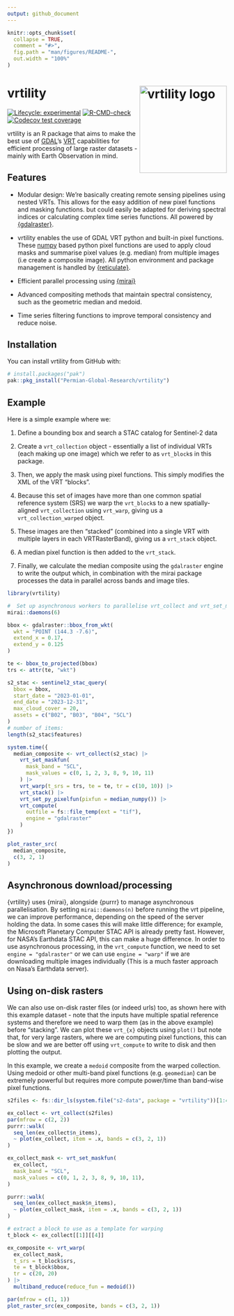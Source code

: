 ```yaml
---
output: github_document
---
```


<!-- README.md is generated from README.Rmd. Please edit that file -->

```r
knitr::opts_chunk$set(
  collapse = TRUE,
  comment = "#>",
  fig.path = "man/figures/README-",
  out.width = "100%"
)
```

# vrtility <a href="https://permian-global-research.github.io/vrtility/" alt="vrtility"><img src="man/figures/vrtility_hex.png" alt="vrtility logo" align="right" width="200"/></a>


<!-- badges: start -->
[![Lifecycle: experimental](https://img.shields.io/badge/lifecycle-experimental-orange.svg)](https://lifecycle.r-lib.org/articles/stages.html#experimental)
[![R-CMD-check](https://github.com/Permian-Global-Research/vrtility/actions/workflows/R-CMD-check.yaml/badge.svg)](https://github.com/Permian-Global-Research/vrtility/actions/workflows/R-CMD-check.yaml)
[![Codecov test coverage](https://codecov.io/gh/Permian-Global-Research/vrtility/branch/main/graph/badge.svg)](https://app.codecov.io/gh/Permian-Global-Research/vrtility?branch=main)
<!-- badges: end -->

vrtility is an R package that aims to make the best use of
[GDAL](https://gdal.org/en/stable/index.html)’s
[VRT](https://gdal.org/en/stable/drivers/raster/vrt.html) capabilities
for efficient processing of large raster datasets - mainly with Earth
Observation in mind. 

```{=gfm}
> [!CAUTION]
> This package is under active development and is likely to change. Contributions and suggestions are still very welcome!
``` 

## Features

- Modular design: We're basically creating remote sensing pipelines using 
nested VRTs. This allows for the easy addition of new pixel functions and
masking functions. but could easily be adapted for deriving spectral indices
or calculating complex time series functions. All powered by 
[{gdalraster}](https://usdaforestservice.github.io/gdalraster/index.html).

- vrtility enables the use of GDAL VRT python and built-in pixel functions. These
  [numpy](https://numpy.org/) based python pixel functions are used to apply
  cloud masks and summarise pixel values (e.g. median) from multiple images
  (i.e create a composite image). All python environment and package management
  is handled by [{reticulate}](https://rstudio.github.io/reticulate/).

- Efficient parallel processing using [{mirai}](https://shikokuchuo.net/mirai/)

- Advanced compositing methods that maintain spectral consistency, such as the
geometric median and medoid. 

- Time series filtering functions to improve temporal consistency
  and reduce noise.

## Installation

You can install vrtility from GitHub with:

``` r
# install.packages("pak")
pak::pkg_install("Permian-Global-Research/vrtility")
```

## Example

Here is a simple example where we: 

1. Define a bounding box and search a STAC catalog for Sentinel-2 data

2. Create a `vrt_collection` object - essentially a list of individual VRTs 
(each making up one image) which we refer to as `vrt_block`s in this package. 

3. Then, we apply the mask using pixel functions. This simply modifies the XML
of the VRT "blocks".

4. Because this set of images have more than one common spatial reference system 
(SRS) we warp the `vrt_block`s to a new spatially-aligned `vrt_collection` using 
`vrt_warp`, giving us a `vrt_collection_warped` object. 

1. These images are then "stacked" (combined into a single VRT with multiple 
layers in each VRTRasterBand), giving us a `vrt_stack` object.

1. A median pixel function is then added to the `vrt_stack`. 

2. Finally, we calculate the median composite using the `gdalraster` engine to 
write the output which, in combination with the mirai package processes the data
in parallel across bands and image tiles.

```r
library(vrtility)

#  Set up asynchronous workers to parallelise vrt_collect and vrt_set_maskfun
mirai::daemons(6)

bbox <- gdalraster::bbox_from_wkt(
  wkt = "POINT (144.3 -7.6)",
  extend_x = 0.17,
  extend_y = 0.125
)

te <- bbox_to_projected(bbox)
trs <- attr(te, "wkt")

s2_stac <- sentinel2_stac_query(
  bbox = bbox,
  start_date = "2023-01-01",
  end_date = "2023-12-31",
  max_cloud_cover = 20,
  assets = c("B02", "B03", "B04", "SCL")
)
# number of items:
length(s2_stac$features)

system.time({
  median_composite <- vrt_collect(s2_stac) |>
    vrt_set_maskfun(
      mask_band = "SCL",
      mask_values = c(0, 1, 2, 3, 8, 9, 10, 11)
    ) |>
    vrt_warp(t_srs = trs, te = te, tr = c(10, 10)) |>
    vrt_stack() |>
    vrt_set_py_pixelfun(pixfun = median_numpy()) |>
    vrt_compute(
      outfile = fs::file_temp(ext = "tif"),
      engine = "gdalraster"
    )
})

plot_raster_src(
  median_composite,
  c(3, 2, 1)
)
```

## Asynchronous download/processing

{vrtility} uses {mirai}, alongside {purrr} to manage asynchronous
parallelisation. By setting `mirai::daemons(n)` before running the vrt
pipeline, we can improve performance, depending on the speed of the
server holding the data. In some cases this will make little difference;
for example, the Microsoft Planetary Computer STAC API is already pretty
fast. However, for NASA’s Earthdata STAC API, this can make a huge
difference. In order to use asynchronous processing, in the `vrt_compute` 
function, we need to set `engine = "gdalraster"` or we can use 
`engine = "warp"` if we are downloading multiple images individually (This is a 
much faster approach on Nasa's Earthdata server).

## Using on-disk rasters

We can also use on-disk raster files (or indeed urls) too, as shown here with 
this example dataset - note that the inputs have multiple spatial reference 
systems and therefore we need to warp them (as in the above example) before 
"stacking". We can plot these `vrt_{x}` objects using `plot()` but note that,
for very large rasters, where we are computing pixel functions, this can be 
slow and we are better off using `vrt_compute` to write to disk and then 
plotting the output.

In this example, we create a `medoid` composite from the warped collection. 
Using medoid or other multi-band pixel functions (e.g. `geomedian`) can be 
extremely powerful but requires more compute power/time than band-wise pixel 
functions.

```r
s2files <- fs::dir_ls(system.file("s2-data", package = "vrtility"))[1:4]

ex_collect <- vrt_collect(s2files)
par(mfrow = c(2, 2))
purrr::walk(
  seq_len(ex_collect$n_items),
  ~ plot(ex_collect, item = .x, bands = c(3, 2, 1))
)

ex_collect_mask <- vrt_set_maskfun(
  ex_collect,
  mask_band = "SCL",
  mask_values = c(0, 1, 2, 3, 8, 9, 10, 11),
)

purrr::walk(
  seq_len(ex_collect_mask$n_items),
  ~ plot(ex_collect_mask, item = .x, bands = c(3, 2, 1))
)

# extract a block to use as a template for warping
t_block <- ex_collect[[1]][[4]]

ex_composite <- vrt_warp(
  ex_collect_mask,
  t_srs = t_block$srs,
  te = t_block$bbox,
  tr = c(20, 20)
) |>
  multiband_reduce(reduce_fun = medoid())

par(mfrow = c(1, 1))
plot_raster_src(ex_composite, bands = c(3, 2, 1))
```

